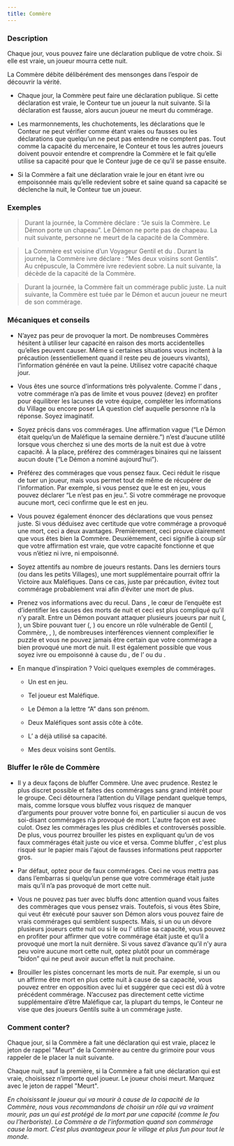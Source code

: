 ```yaml
---
title: Commère
---
```



<Role COMMERE header />

### Description

Chaque jour, vous pouvez faire une déclaration publique de votre choix. Si elle est vraie, un joueur mourra cette nuit.

La Commère débite délibérément des mensonges dans l’espoir de découvrir la vérité.

-   Chaque jour, la Commère peut faire une déclaration publique. Si cette déclaration est vraie, le Conteur tue un joueur la nuit suivante. Si la déclaration est fausse, alors aucun joueur ne meurt du commérage.

-   Les marmonnements, les chuchotements, les déclarations que le Conteur ne peut vérifier comme étant vraies ou fausses ou les déclarations que quelqu’un ne peut pas entendre ne comptent pas. Tout comme la capacité du mercenaire, le Conteur et tous les autres joueurs doivent pouvoir entendre et comprendre la Commère et le fait qu’elle utilise sa capacité pour que le Conteur juge de ce qu’il se passe ensuite.

-   Si la Commère a fait une déclaration vraie le jour en étant ivre ou empoisonnée mais qu’elle redevient sobre et saine quand sa capacité se déclenche la nuit, le Conteur tue un joueur.

### Exemples

> Durant la journée, la Commère déclare : “Je suis la Commère. Le Démon porte un chapeau”. Le Démon ne porte pas de chapeau. La nuit suivante, personne ne meurt de la capacité de la Commère.

> La Commère est voisine d’un Voyageur Gentil et du <Role PACIFISTE />. Durant la journée, la Commère ivre déclare : “Mes deux voisins sont Gentils”. Au crépuscule, la Commère ivre redevient sobre. La nuit suivante, la <Role FEMME_DE_CHAMBRE /> décède de la capacité de la Commère.

> Durant la journée, la Commère fait un commérage public juste. La nuit suivante, la Commère est tuée par le Démon et aucun joueur ne meurt de son commérage.

### Mécaniques et conseils

- N’ayez pas peur de provoquer la mort. De nombreuses Commères hésitent à utiliser leur capacité en raison des morts accidentelles qu’elles peuvent causer. Même si certaines situations vous incitent à la précaution (essentiellement quand il reste peu de joueurs vivants), l’information générée en vaut la peine. Utilisez votre capacité chaque jour.

- Vous êtes une source d’informations très polyvalente. Comme l’<Role ARTISTE /> dans <Module SECTS_AND_VIOLETS />, votre commérage n’a pas de limite et vous pouvez (devez) en profiter pour équilibrer les lacunes de votre équipe, compléter les informations du Village ou encore poser LA question clef auquelle personne n’a la réponse. Soyez imaginatif.

- Soyez précis dans vos commérages. Une affirmation vague (“Le Démon était quelqu’un de Maléfique la semaine dernière.”) n’est d’aucune utilité lorsque vous cherchez si une des morts de la nuit est due à votre capacité. À la place, préférez des commérages binaires qui ne laissent aucun doute (“Le Démon a nominé aujourd’hui”).

- Préférez des commérages que vous pensez faux. Ceci réduit le risque de tuer un joueur, mais vous permet tout de même de récupérer de l’information. Par exemple, si vous pensez que le <Role PUKKA /> est en jeu, vous pouvez déclarer “Le <Role PUKKA /> n’est pas en jeu.”. Si votre commérage ne provoque aucune mort, ceci confirme que le <Role PUKKA /> est en jeu.

- Vous pouvez également énoncer des déclarations que vous pensez juste. Si vous déduisez avec certitude que votre commérage a provoqué une mort, ceci a deux avantages. Premièrement, ceci prouve clairement que vous êtes bien la Commère. Deuxièmement, ceci signifie à coup sûr que votre affirmation est vraie, que votre capacité fonctionne et que vous n’étiez ni ivre, ni empoisonné.

- Soyez attentifs au nombre de joueurs restants. Dans les derniers tours (ou dans les petits Villages), une mort supplémentaire pourrait offrir la Victoire aux Maléfiques. Dans ce cas, juste par précaution, évitez tout commérage probablement vrai afin d’éviter une mort de plus.

- Prenez vos informations avec du recul. Dans <Module BAD_MOON_RISING />, le cœur de l’enquête est d’identifier les causes des morts de nuit et ceci est plus compliqué qu’il n’y paraît. Entre un Démon pouvant attaquer plusieurs joueurs par nuit (<Role SHABALOTH />, <Role PO />), un Sbire pouvant tuer (<Role PARRAIN />, <Role ASSASSIN />) ou encore un rôle vulnérable de Gentil (<Role MAMIE />, Commère, <Role PARIEUR />, <Role INVENTEUR />), de nombreuses interférences viennent complexifier le puzzle et vous ne pouvez jamais être certain que votre commérage a bien provoqué une mort de nuit. Il est également possible que vous soyez ivre ou empoisonné à cause du <Role MARIN />, de l’<Role AUBERGISTE /> ou du <Role PUKKA />.

- En manque d’inspiration ? Voici quelques exemples de commérages.

    - Un <Role SHABALOTH /> est en jeu.

    - Tel joueur est Maléfique.

    - Le Démon a la lettre “A” dans son prénom.

    - Deux Maléfiques sont assis côte à côte.

    - L’<Role ASSASSIN /> a déjà utilisé sa capacité.

    - Mes deux voisins sont Gentils.

### Bluffer le rôle de Commère

- Il y a deux façons de bluffer Commère. Une avec prudence. Restez le plus discret possible et faites des commérages sans grand intérêt pour le groupe. Ceci détournera l’attention du Village pendant quelque temps, mais, comme lorsque vous bluffez <Role SOLDAT /> vous risquez de manquer d’arguments pour prouver votre bonne foi, en particulier si aucun de vos soi-disant commérages n’a provoqué de mort. L'autre façon est avec culot. Osez les commérages les plus crédibles et controversés possible. De plus, vous pourrez brouiller les pistes en expliquant qu’un de vos faux commérages était juste ou vice et versa. Comme bluffer <Role VOYANTE />, c'est plus risqué sur le papier mais l'ajout de fausses informations peut rapporter gros.

- Par défaut, optez pour de faux commérages. Ceci ne vous mettra pas dans l’embarras si quelqu’un pense que votre commérage était juste mais qu’il n’a pas provoqué de mort cette nuit.

- Vous ne pouvez pas tuer avec bluffs donc attention quand vous faites des commèrages que vous pensez vrais. Toutefois, si vous êtes Sbire, qui veut êtr exécuté pour sauver son Démon alors vous pouvez faire de vrais commérages qui semblent suspects. Mais, si un <Role SHABALOTH /> ou un <Role PO /> dévore plusieurs joueurs cette nuit ou si le <Role PARRAIN /> ou l’<Role ASSASSIN /> utilise sa capacité, vous pouvez en profiter pour affirmer que votre commérage était juste et qu’il a provoqué une mort la nuit dernière. Si vous savez d’avance qu’il n’y aura peu voire aucune mort cette nuit, optez plutôt pour un commérage “bidon” qui ne peut avoir aucun effet la nuit prochaine.

- Brouiller les pistes concernant les morts de nuit. Par exemple, si un <Role PARIEUR /> ou un <Role INVENTEUR /> affirme être mort en plus cette nuit à cause de sa capacité, vous pouvez entrer en opposition avec lui et suggérer que ceci est dû à votre précédent commérage. N’accusez pas directement cette victime supplémentaire d’être Maléfique car, la plupart du temps, le Conteur ne vise que des joueurs Gentils suite à un commérage juste.

### Comment conter?

Chaque jour, si la Commère a fait une déclaration qui est vraie, placez le jeton de rappel "Meurt" de la Commère au centre du grimoire pour vous rappeler de le placer la nuit suivante.

Chaque nuit, sauf la première, si la Commère a fait une déclaration qui est vraie, choisissez n’importe quel joueur. Le joueur choisi meurt. Marquez avec le jeton de rappel "Meurt".

_En choisissant le joueur qui va mourir à cause de la capacité de la Commère, nous vous recommandons de choisir un rôle qui va vraiment mourir, pas un qui est protégé de la mort par une capacité (comme le fou ou l’herboriste). La Commère a de l’information quand son commérage cause la mort. C’est plus avantageux pour le village et plus fun pour tout le monde._
